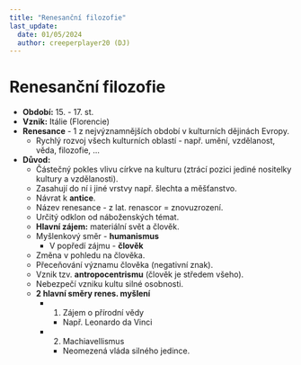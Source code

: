 ```yaml
---
title: "Renesanční filozofie"
last_update:
  date: 01/05/2024
  author: creeperplayer20 (DJ)
---
```


# Renesanční filozofie

- **Období:** 15. - 17. st.
- **Vznik:** Itálie (Florencie)
- **Renesance** - 1 z nejvýznamnějších období v kulturních dějinách Evropy.
  - Rychlý rozvoj všech kulturních oblastí - např. umění, vzdělanost, věda, filozofie, ...
- **Důvod:**
  - Částečný pokles vlivu církve na kulturu (ztrácí pozici jediné nositelky kultury a vzdělanosti).
  - Zasahují do ní i jiné vrstvy např. šlechta a měšťanstvo.
  - Návrat k **antice**.
  - Název renesance - z lat. renascor = znovuzrození.
  - Určitý odklon od náboženských témat.
  - **Hlavní zájem:** materiální svět a člověk.
  - Myšlenkový směr - **humanismus**
    - V popředí zájmu - **člověk**
  - Změna v pohledu na člověka.
  - Přeceňování významu člověka (negativní znak).
  - Vznik tzv. **antropocentrismu** (člověk je středem všeho).
  - Nebezpečí vzniku kultu silné osobnosti.
  - **2 hlavní směry renes. myšlení**
    - 1) Zájem o přírodní vědy 
      - Např. Leonardo da Vinci
    - 2) Machiavellismus
      - Neomezená vláda silného jedince. 
